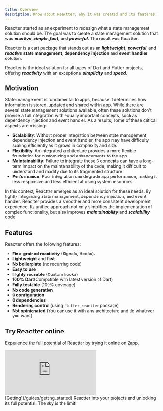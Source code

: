 ```yaml
---
title: Overview
description: Know about Reactter, why it was created and its features.
---
```




Reactter started as an experiment to redesign what a state management solution should be.
The goal was to create a state management solution that was **reactive**, **_simple_**, **_fast_**, and **_powerful_**. The result was Reactter.

Reactter is a dart package that stands out as an  **_lightweight_**, **_powerful_**, and _**reactive**_ **state management**, **dependency injection** and **event handler** solution.

Reactter is the ideal solution for all types of Dart and Flutter projects, offering **_reactivity_** with an exceptional **_simplicity_** and **_speed_**.

## Motivation

State management is fundamental to apps, because it determines how information is stored, updated and shared within app. While there are several state management solutions available, often these solutions don't provide a full integration with equally important concepts, such as dependency injection and event handler. As a results, some of these critical aspects are missing:

- **Scalability**: Without proper integration between state management, dependency injection and event handler, the app may have difficulty scaling efficiently as it grows in complexity and size.
- **Flexibility**: An integrated architecture provides a more flexible foundation for customizing and enhancements to the app.
- **Maintainability**:  Failure to integrate these 3 concepts can have a long-term impact on the maintainability of the code, making it difficult to understand and modify due to its fragmented structure.
- **Performance**: Poor integration can degrade app performance, making it less responsive and less efficient at using system resources.

In this context, Reactter emerges as an ideal solution for these needs. By tightly integrating state management, dependency injection, and event handler. Reactter provides a smoother and more consistent development experience. Its unified approach not only simplifies the implementation of complex functionality, but also improves **_maintainability_** and **_scalability_** code.

## Features

Reactter offers the following features:

- **Fine-grained reactivity** (Signals, Hooks).
- **Lightweight** and **fast**
- **No boilerplate** (no recurring code)
- **Easy to use**
- **Highly reusable** (Custom hooks)
- **100% Dart**(Compatible with latest version of Dart)
- **Fully testable** (100% coverage)
- **No code generation**
- **0 configuration**
- **0 dependencies**
- **Rendering control** (using `flutter_reactter` package)
- **Not opinionated** (You can use it with any architecture and do whatever you want)

## Try Reactter online

Experience the full potential of Reactter by trying it online on [Zapp](https://zapp.run/pub/flutter_reactter).
<iframe src="https://zapp.run/edit/zzm06d60n06?theme=dark&lazy=false&file=lib/examples/1_counter/counter_page.dart" class="w-full !h-[600px]" style="border: 0; overflow: hidden;"></iframe>

<Aside type="tip" title="Empower your projects with Reactter">
  [Getting](/guides/getting_started) Reactter into your projects and unlocking its full potential. The sky is the limit!
</Aside>